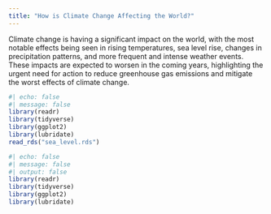 ```yaml
---
title: "How is Climate Change Affecting the World?"
---
```

Climate change is having a significant impact on the world, with the most notable effects being seen in rising temperatures, sea level rise, changes in precipitation patterns, and more frequent and intense weather events.  These impacts are expected to worsen in the coming years, highlighting the urgent need for action to reduce greenhouse gas emissions and mitigate the worst effects of climate change.


```r
#| echo: false
#| message: false
library(readr)
library(tidyverse)
library(ggplot2)
library(lubridate)
read_rds("sea_level.rds")
```



```r
#| echo: false
#| message: false
#| output: false
library(readr)
library(tidyverse)
library(ggplot2)
library(lubridate)
```













